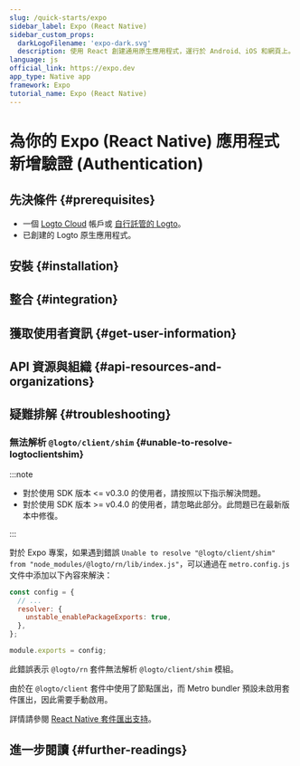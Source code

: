 ```yaml
---
slug: /quick-starts/expo
sidebar_label: Expo (React Native)
sidebar_custom_props:
  darkLogoFilename: 'expo-dark.svg'
  description: 使用 React 創建通用原生應用程式，運行於 Android、iOS 和網頁上。
language: js
official_link: https://expo.dev
app_type: Native app
framework: Expo
tutorial_name: Expo (React Native)
---
```




# 為你的 Expo (React Native) 應用程式新增驗證 (Authentication)

<GuideTip />

## 先決條件 \{#prerequisites}

- 一個 [Logto Cloud](https://cloud.logto.io) 帳戶或 [自行託管的 Logto](/introduction/set-up-logto-oss)。
- 已創建的 Logto 原生應用程式。

## 安裝 \{#installation}

<Installation />

## 整合 \{#integration}

<Integration />

## 獲取使用者資訊 \{#get-user-information}

<GetUserInformation />

## API 資源與組織 \{#api-resources-and-organizations}

<ApiResources />

## 疑難排解 \{#troubleshooting}

### 無法解析 `@logto/client/shim` \{#unable-to-resolve-logtoclientshim}

:::note

- 對於使用 SDK 版本 \<= v0.3.0 的使用者，請按照以下指示解決問題。
- 對於使用 SDK 版本 \>= v0.4.0 的使用者，請忽略此部分。此問題已在最新版本中修復。

:::

對於 Expo 專案，如果遇到錯誤 `Unable to resolve "@logto/client/shim" from "node_modules/@logto/rn/lib/index.js"`，可以通過在 `metro.config.js` 文件中添加以下內容來解決：

```js title="metro.config.js"
const config = {
  // ...
  resolver: {
    unstable_enablePackageExports: true,
  },
};

module.exports = config;
```

此錯誤表示 `@logto/rn` 套件無法解析 `@logto/client/shim` 模組。

由於在 `@logto/client` 套件中使用了節點匯出，而 Metro bundler 預設未啟用套件匯出，因此需要手動啟用。

詳情請參閱 [React Native 套件匯出支持](https://reactnative.dev/blog/2023/06/21/package-exports-support#enabling-package-exports-beta)。

## 進一步閱讀 \{#further-readings}

<FurtherReadings />
